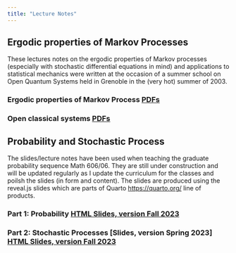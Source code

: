 ```yaml
---
title: "Lecture Notes"
---
```


## Ergodic properties of Markov Processes 

These lectures notes on the ergodic properties of Markov processes (especially with stochastic differential equations in mind) and applications to statistical mechanics 
were written at the occasion of  a summer school on Open Quantum Systems held in Grenoble in the (very hot) summer of 2003. 

###  Ergodic properties of Markov Process   [PDFs](pdf/EMP.pdf)

### Open classical systems  [PDFs](pdf/OCP.pdf.pdf)





## Probability and Stochastic Process


The slides/lecture notes have been used when teaching the graduate probability sequence Math 606/06. They are still under construction and will be updated regularly
as I update the curriculum for the classes and poilsh the slides (in form and content).  The slides are produced using the reveal.js slides which are parts of Quarto  <https://quarto.org/> line of products.  


### Part 1: Probability   [HTML Slides, version Fall 2023](html/Probabilitymodels.html)

### Part 2: Stochastic Processes [Slides, version Spring 2023] [HTML Slides, version Fall 2023](html/Stochasticsprocesses.html)